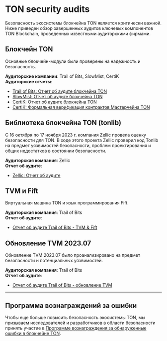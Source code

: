 
# TON security audits

Безопасность экосистемы блокчейна TON является критически важной. Ниже приведен обзор завершенных аудитов ключевых компонентов TON Blockchain, проведенных известными аудиторскими фирмами.

## Блокчейн TON

Основные блокчейн-модули были проверены на надежность и безопасность.

**Аудиторские компании**: Trail of Bits, SlowMist, CertiK\
**Аудиторские отчеты**:

* [Trail of Bits: Отчет об аудите блокчейна TON](https://docs.ton.org/audits/TON_Blockchain_ToB.pdf)
* [SlowMist: Отчет об аудите блокчейна TON](https://docs.ton.org/audits/TON_Blockchain_SlowMist.pdf)
* [CertiK: Отчет об аудите блокчейна TON](https://docs.ton.org/audits/TON_Blockchain_CertiK.pdf)
* [CertiK: Формальная верификация контрактов Мастерчейна TON](https://docs.ton.org/audits/TON_Blockchain_Formal_Verification_CertiK.pdf)

## Библиотека блокчейна TON (tonlib)

С 16 октября по 17 ноября 2023 г. компания Zellic провела оценку безопасности для TON. В ходе этого проекта Zellic проверил код Tonlib на предмет уязвимостей безопасности, проблем проектирования и общих недостатков в состоянии безопасности.

**Аудиторская компания**: Zellic\
**Отчет об аудите**:

* [Zellic: Отчет об аудите](https://docs.ton.org/audits/TON_Blockchain_tonlib_Zellic.pdf)

## TVM и Fift

Виртуальная машина TON и язык программирования Fift.

**Аудиторская компания**: Trail of Bits\
**Отчет об аудите**:

* [Отчет об аудите Trail of Bits - TVM & Fift](https://docs.ton.org/audits/TVM_and_Fift_ToB.pdf)

## Обновление TVM 2023.07

Обновление TVM 2023.07 было проанализировано на предмет безопасности и потенциальных уязвимостей.

**Аудиторская компания**: Trail of Bits\
**Отчет об аудите**:

* [Отчет об аудите Trail of Bits - обновление TVM](https://docs.ton.org/audits/TVM_Upgrade_ToB_2023.pdf)

---

## Программа вознаграждений за ошибки

Чтобы еще больше повысить безопасность экосистемы TON, мы призываем исследователей и разработчиков в области безопасности принять участие в [Программе вознаграждения за обнаруженные ошибки в блокчейне TON](https://github.com/ton-blockchain/bug-bounty).

<Feedback />
